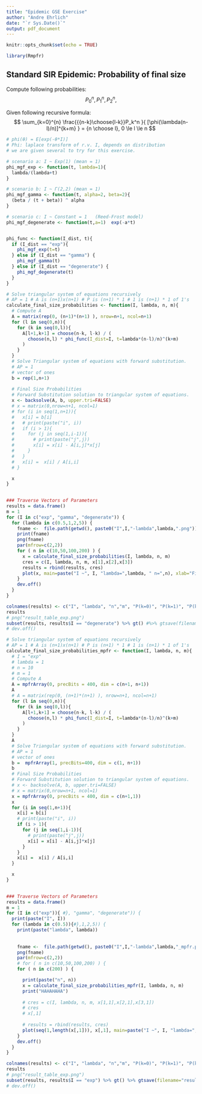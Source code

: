 ```yaml
---
title: "Epidemic GSE Exercise"
author: "Andre Ehrlich"
date: "`r Sys.Date()`"
output: pdf_document
---
```


```r
knitr::opts_chunk$set(echo = TRUE)

library(Rmpfr)
```

## Standard SIR Epidemic: Probability of final size
Compute following probabilities: 
$$P_0^n,P_1^n,P_2^n,$$

Given following recursive formula:
$$ \sum_{k=0}^{n}  \frac{{{n-k}\choose{l-k}}P_k^n }{ [\phi(\lambda(n-l)/n)]^{k+m} } = {n \choose l}, 0 \le l \le n  $$

```r
# phi(θ) = E[exp(-θ*I)]
# Phi: laplace transform of r.v. I, depends on distribution
# we are given several to try for this exercise.

# scenario a: I ~ Exp(1) (mean = 1)
phi_mgf_exp <- function(t, lambda=1){
  lambda/(lambda+t)
}

# scenario b: I ~ Γ(2,2) (mean = 1)
phi_mgf_gamma <- function(t, alpha=2, beta=2){
  (beta / (t + beta)) ^ alpha
}

# scenario c: I ~ Constant = 1   (Reed-Frost model)
phi_mgf_degenerate <- function(t,a=1)  exp(-a*t)


phi_func <- function(I_dist, t){
  if (I_dist == "exp"){
    phi_mgf_exp(t=t)
  } else if (I_dist == "gamma") {
    phi_mgf_gamma(t)
  } else if (I_dist == "degenerate") {
    phi_mgf_degenerate(t)
  }
}
```


```r
# Solve triangular system of equations recursively 
# AP = 1 # A is (n+1)x(n+1) # P is (n+1) * 1 # 1 is (n+1) * 1 of 1's 
calculate_final_size_probabilities <- function(I, lambda, n, m){
  # Compute A 
  A = matrix(rep(0, (n+1)*(n+1) ), nrow=n+1, ncol=n+1)
  for (l in seq(0,n)){
    for (k in seq(0,l)){
      A[l+1,k+1] = choose(n-k, l-k) / ( 
        choose(n,l) * phi_func(I_dist=I, t=lambda*(n-l)/n)^(k+m) 
      )
    }
  }
  # Solve Triangular system of equations with forward substitution. 
  # AP = 1
  # vector of ones 
  b = rep(1,n+1)
  
  # Final Size Probabilities
  # Forward Substitution solution to triangular system of equations. 
  x <- backsolve(A, b, upper.tri=FALSE)
  # x = matrix(0,nrow=n+1, ncol=1)
  # for (i in seq(1,n+1)){
  #   x[i] = b[i]
  #   # print(paste("i", i))
  #   if (i > 1){
  #     for (j in seq(1,i-1)){
  #       # print(paste("j",j))    
  #       x[i] = x[i] - A[i,j]*x[j]
  #     }
  #   }
  #   x[i] =  x[i] / A[i,i]
  # }

  x
}

    
### Traverse Vectors of Parameters
results = data.frame()
m = 1
for (I in c("exp", "gamma", "degenerate")) {
  for (lambda in c(0.5,1,2,5)) {
    fname <-  file.path(getwd(), paste0("I",I,"-lambda",lambda,".png"))
    print(fname)
    png(fname)
    par(mfrow=c(2,2))
    for ( n in c(10,50,100,200) ) {
      x = calculate_final_size_probabilities(I, lambda, n, m)
      cres = c(I, lambda, n, m, x[1],x[2],x[3])
      results = rbind(results, cres)
      plot(x, main=paste("I ~", I, "lambda=",lambda, " n=",n), xlab="Final Size k", ylab="Probability")
    }
    dev.off()
  }
}

colnames(results) <- c("I", "lambda", "n","m", "P(k=0)", "P(k=1)", "P(k=2)")
results
# png("result_table_exp.png")
subset(results, results$I == "degenerate") %>% gt() #%>% gtsave(filename="result_table_exp.png")
# dev.off()
```





```r
# Solve triangular system of equations recursively 
# AP = 1 # A is (n+1)x(n+1) # P is (n+1) * 1 # 1 is (n+1) * 1 of 1's 
calculate_final_size_probabilities_mpfr <- function(I, lambda, n, m){
  # I = "exp"
  # lambda = 1
  # n = 10
  # m = 1
  # Compute A 
  A = mpfrArray(0, precBits = 400, dim = c(n+1, n+1))
  A
  # A = matrix(rep(0, (n+1)*(n+1) ), nrow=n+1, ncol=n+1)
  for (l in seq(0,n)){
    for (k in seq(0,l)){
      A[l+1,k+1] = choose(n-k, l-k) / ( 
        choose(n,l) * phi_func(I_dist=I, t=lambda*(n-l)/n)^(k+m) 
      )
    }
  }
  A
  # Solve Triangular system of equations with forward substitution. 
  # AP = 1
  # vector of ones 
  b =  mpfrArray(1, precBits=400, dim = c(1, n+1))
  b
  # Final Size Probabilities
  # Forward Substitution solution to triangular system of equations. 
  # x <- backsolve(A, b, upper.tri=FALSE)
  # x = matrix(0,nrow=n+1, ncol=1)
  x = mpfrArray(0, precBits = 400, dim = c(n+1,1))
  x
  for (i in seq(1,n+1)){
    x[i] = b[i]
    # print(paste("i", i))
    if (i > 1){
      for (j in seq(1,i-1)){
        # print(paste("j",j))
        x[i] = x[i] - A[i,j]*x[j]
      }
    }
    x[i] =  x[i] / A[i,i]
  }

  x
}

    
### Traverse Vectors of Parameters
results = data.frame()
m = 1
for (I in c("exp")){ #}, "gamma", "degenerate")) {
  print(paste("I", I))
  for (lambda in c(0.5)){#},1,2,5)) {
    print(paste("lambda", lambda))
    
    
    fname <-  file.path(getwd(), paste0("I",I,"-lambda",lambda,"_mpfr.png"))
    png(fname)
    par(mfrow=c(2,2))
    # for ( n in c(10,50,100,200) ) {
    for ( n in c(200) ) {

      print(paste("n", n))
      x = calculate_final_size_probabilities_mpfr(I, lambda, n, m)
      print("HAHAHAHA")
      
      # cres = c(I, lambda, n, m, x[1,1],x[2,1],x[3,1])
      # cres
      # x[,1]
      
      # results = rbind(results, cres)
      plot(seq(1,length(x[,1])), x[,1], main=paste("I ~", I, "lambda=",lambda, " n=",n), xlab="Final Size k", ylab="Probability")
    }
    dev.off()
  }
}

colnames(results) <- c("I", "lambda", "n","m", "P(k=0)", "P(k=1)", "P(k=2)")
results
# png("result_table_exp.png")
subset(results, results$I == "exp") %>% gt() %>% gtsave(filename="result_table_exp.png")
# dev.off()
```